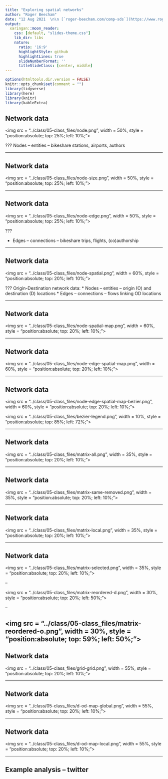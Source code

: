 ```yaml
---
title: "Exploring spatial networks"
author: "Roger Beecham"
date: "12 Aug 2021  \n\n [`roger-beecham.com/comp-sds`](https://www.roger-beecham.com/comp-sds/)"
output:
  xaringan::moon_reader:
    css: [default, "slides-theme.css"]
    lib_dir: libs
    nature:
      ratio: '16:9'
      highlightStyle: github
      highlightLines: true
      slideNumberFormat: ''
      titleSlideClass: [center, middle]
---
```


```r
options(htmltools.dir.version = FALSE)
knitr::opts_chunk$set(comment = "")
library(tidyverse)
library(here)
library(knitr)
library(kableExtra)
```


## Network data

<img src = "../class/05-class_files/node.png", width = 50%, style = "position:absolute; top: 25%; left: 10%;"></img>

???
Nodes -- entities -- bikeshare stations, airports, authors

---


## Network data

<img src = "../class/05-class_files/node-size.png", width = 50%, style = "position:absolute; top: 25%; left: 10%;"></img>

---


## Network data

<img src = "../class/05-class_files/node-edge.png", width = 50%, style = "position:absolute; top: 25%; left: 10%;"></img>

???

* Edges -- connections -- bikeshare trips, flights, (co)authorship

---

## Network data

<img src = "../class/05-class_files/node-spatial.png", width = 60%, style = "position:absolute; top: 20%; left: 10%;"></img>

???
Origin-Destination network data:
* Nodes -- entities -- origin (O) and destination (D) locations
* Edges -- connections -- flows linking OD locations


---

## Network data

<img src = "../class/05-class_files/node-spatial-map.png", width = 60%, style = "position:absolute; top: 20%; left: 10%;"></img>

---

## Network data

<img src = "../class/05-class_files/node-edge-spatial-map.png", width = 60%, style = "position:absolute; top: 20%; left: 10%;"></img>

---

## Network data

<img src = "../class/05-class_files/node-edge-spatial-map-bezier.png", width = 60%, style = "position:absolute; top: 20%; left: 10%;"></img>

<img src = "../class/05-class_files/bezier-legend.png", width = 10%, style = "position:absolute; top: 85%; left: 72%;"></img>

---


## Network data

<img src = "../class/05-class_files/matrix-all.png", width = 35%, style = "position:absolute; top: 20%; left: 10%;"></img>

---

## Network data

<img src = "../class/05-class_files/matrix-same-removed.png", width = 35%, style = "position:absolute; top: 20%; left: 10%;"></img>

---


## Network data

<img src = "../class/05-class_files/matrix-local.png", width = 35%, style = "position:absolute; top: 20%; left: 10%;"></img>

---

## Network data

<img src = "../class/05-class_files/matrix-selected.png", width = 35%, style = "position:absolute; top: 20%; left: 10%;"></img>

--

<img src = "../class/05-class_files/matrix-reordered-d.png", width = 30%, style = "position:absolute; top: 20%; left: 50%;"></img>

--

<img src = "../class/05-class_files/matrix-reordered-o.png", width = 30%, style = "position:absolute; top: 59%; left: 50%;"></img>
---


## Network data

<img src = "../class/05-class_files/grid-grid.png", width = 55%, style = "position:absolute; top: 20%; left: 10%;"></img>

---

## Network data

<img src = "../class/05-class_files/d-od-map-global.png", width = 55%, style = "position:absolute; top: 20%; left: 10%;"></img>

---

## Network data

<img src = "../class/05-class_files/d-od-map-local.png", width = 55%, style = "position:absolute; top: 20%; left: 10%;"></img>

---

## Example analysis -- twitter
